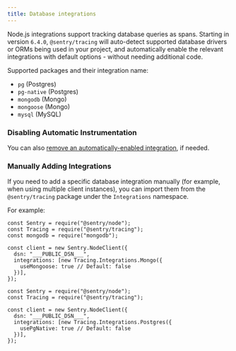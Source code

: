 ```yaml
---
title: Database integrations
---
```


Node.js integrations support tracking database queries as spans. Starting in version `6.4.0`, `@sentry/tracing` will auto-detect supported database drivers or ORMs being used in your project, and automatically enable the relevant integrations with default options - without needing additional code.

Supported packages and their integration name: 
- `pg` (Postgres)
- `pg-native` (Postgres)
- `mongodb` (Mongo)
- `mongoose` (Mongo)
- `mysql` (MySQL)

### Disabling Automatic Instrumentation

You can also [remove an automatically-enabled integration](/platforms/node/configuration/integrations/#removing-an-integration), if needed.

### Manually Adding Integrations

If you need to add a specific database integration manually (for example, when using multiple client instances), you can import them from the `@sentry/tracing` package under the `Integrations` namespace.

For example:

```javascript{tabTitle: MongoDB}
const Sentry = require("@sentry/node");
const Tracing = require("@sentry/tracing");
const mongodb = require("mongodb");

const client = new Sentry.NodeClient({
  dsn: "___PUBLIC_DSN___",
  integrations: [new Tracing.Integrations.Mongo({
    useMongoose: true // Default: false
  })],
});
```

```javascript{tabTitle: Postgres}
const Sentry = require("@sentry/node");
const Tracing = require("@sentry/tracing");

const client = new Sentry.NodeClient({
  dsn: "___PUBLIC_DSN___",
  integrations: [new Tracing.Integrations.Postgres({
    usePgNative: true // Default: false
  })],
});
```
